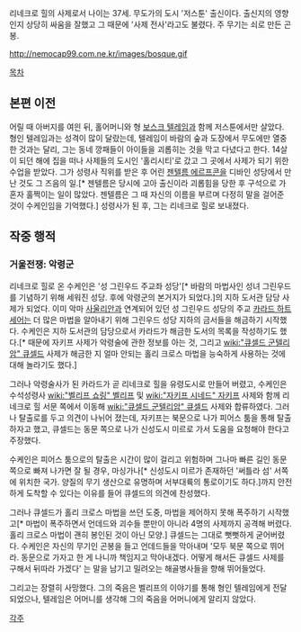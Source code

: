 리네크로 힐의 사제로서 나이는 37세. 무도가의 도시 '저스툰' 출신이다. 출신지의 영향인지 상당히 싸움을 잘했고 그 때문에 '사제 전사'라고도 불렸다. 주 무기는 쇠로 만든 곤봉.


http://nemocap99.com.ne.kr/images/bosque.gif



[[목차]]
== 본편 이전 == 
어릴 때 아버지를 여읜 뒤, 홀어머니와 형 [[보스크 텔레임]]과 함께 저스툰에서만 살았다. 형인 텔레임과는 성격이 많이 달랐는데, 텔레임이 바람의 숲과 도장에서 무도에만 열중한 것과는 달리, 그는 동네 깡패들이 아이들을 괴롭히는 것을 막고 다녔다고 한다. 14살이 되던 해에 집을 떠나 사제들의 도시인 '홀리시티'로 갔고 그 곳에서 사제가 되기 위한 수업을 받았다. 그가 성령사 직위를 받은 후 어린 [[젠텔름 에르프콘]]을 디바인 성당에서 만난 것도 그 즈음의 일.[* 젠텔름은 당시에 고아 출신이라 괴롭힘을 당한 후 구석으로 가 혼자 훌쩍이는 일이 많았다. 젠텔름은 그 때 자신의 이름을 부르며 다정히 말을 걸어준 것이 수케인임을 기억했다.] 성령사가 된 후, 그는 리네크로 힐로 보내졌다.  


== 작중 행적 ==
=== 거울전쟁: 악령군 === 

리네크로 힐로 온 수케인은 '성 그린우드 주교좌 성당'[* 바람의 마법사인 성녀 그린우드를 기념하기 위해 세워진 성당. 후에 악령군의 본거지가 되었다.]의 지하 도서관 담당 사제가 되었다. 이미 악마 [[사울리안]]과 연계되어 있던 성 그린우드 성당의 주교 [[카라드 하트세어]]는 더 많은 마법을 알아내기 위해 그린우드 성당 지하의 금서들을 해금하기 시작했다. 수케인은 지하 도서관의 담당으로서 카라드가 해금한 도서의 목록을 작성하기도 했다.[* 때문에 자키프 사제가 악령술에 관한 정보를 아는 것, 그리고 [[wiki:"큐셀드 군텔리암" 큐셀드]] 사제가 해금한 지 얼마 안되는 홀리 크로스 마법을 능숙하게 사용하는 것에 대해 놀라기도 했다.]

그러나 악령술사가 된 카라드가 곧 리네크로 힐을 유령도시로 만들어 버렸고, 수케인은 수석성령사 [[wiki:"벨리프 쇼링" 벨리프]] 및 [[wiki:"자키프 시네드" 자키프]] 사제와 함께 리네크로 힐 서문 쪽에서 이동해 [[wiki:"큐셀드 군텔리암" 큐셀드]] 사제와 합류하였다. 그러나 탈출로를 두고 의견이 나뉘어 졌는데, 자키프는 북문으로 나가 피어스 툼을 통해 탈출하자고 했고, 큐셀드는 동문 쪽으로 나가 신성도시 미르로 가서 도움을 요청해야 한다고 주장했다.

수케인은 피어스 툼으로의 탈출은 시간이 많이 걸리고 위험하며 그나마 빠른 길인 동문쪽으로 빠져 나가면 잘 될 경우, 마싱가나[* 신성도시 미르가 존재하던 '써틀라 섬' 서쪽에 위치한 국가. 양질의 무기 생산으로 유명하며 서부대륙의 통로이기도 하다.]까지 안전하게 도착할 수 있다는 이유를 들어 큐셀드의 의견에 찬성했다.

그러나 큐셀드가 홀리 크로스 마법을 쓰던 도중, 마법을 제어하지 못해 폭주하기 시작했고[* 마법이 폭주하면서 언데드와 괴수들 뿐만이 아니라 4명의 사제까지 공격해 버렸다. 홀리 크로스 마법이 괜히 봉인된 것이 아닌 모양.] 큐셀드는 그대로 뻣뻣하게 굳어버렸다. 수케인은 자신의 무기인 곤봉을 들고 언데드들을 막아내며 '모두 북문 쪽으로 뛰어라. 동문으로 가자고 한 게 나니까 책임지고 막아내겠다. 어떻게 해서든 큐셀드 사제를 구해서 뒤따라 가겠다' 는 말을 남기고 밀려오는 해골병사들을 향해 뛰어들었다.

그리고는 장렬히 사망했다. 그의 죽음은 벨리프의 이야기를 통해 형인 텔레임에게 전달되었으나, 텔레임은 어머니를 생각해 그의 죽음을 어머니에게 알리지 않았다.  

[[각주]]
